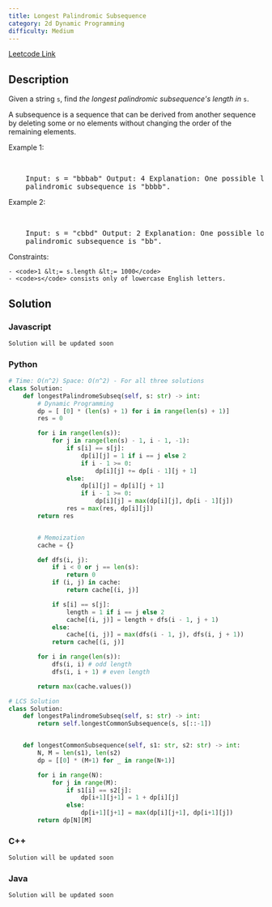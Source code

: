 ```yaml
---
title: Longest Palindromic Subsequence
category: 2d Dynamic Programming
difficulty: Medium
---
```


<Callout>

[Leetcode Link](https://leetcode.com/problems/longest-palindromic-subsequence)

</Callout>

## Description

Given a string <code>s</code>, find _the longest palindromic subsequence&#39;s length in_ <code>s</code>.

A subsequence is a sequence that can be derived from another sequence by deleting some or no elements without changing the order of the remaining elements.

Example 1:

<br />
<pre className="overflow-x-auto">
	Input: s = &quot;bbbab&quot; Output: 4 Explanation: One possible longest
	palindromic subsequence is &quot;bbbb&quot;.
</pre>

Example 2:

<br />
<pre className="overflow-x-auto">
	Input: s = &quot;cbbd&quot; Output: 2 Explanation: One possible longest
	palindromic subsequence is &quot;bb&quot;.
</pre>

Constraints:

    - <code>1 &lt;= s.length &lt;= 1000</code>
    - <code>s</code> consists only of lowercase English letters.

## Solution

### Javascript

```javascript
Solution will be updated soon
```

### Python

```python
# Time: O(n^2) Space: O(n^2) - For all three solutions
class Solution:
    def longestPalindromeSubseq(self, s: str) -> int:
        # Dynamic Programming
        dp = [ [0] * (len(s) + 1) for i in range(len(s) + 1)]
        res = 0

        for i in range(len(s)):
            for j in range(len(s) - 1, i - 1, -1):
                if s[i] == s[j]:
                    dp[i][j] = 1 if i == j else 2
                    if i - 1 >= 0:
                        dp[i][j] += dp[i - 1][j + 1]
                else:
                    dp[i][j] = dp[i][j + 1]
                    if i - 1 >= 0:
                        dp[i][j] = max(dp[i][j], dp[i - 1][j])
                res = max(res, dp[i][j])
        return res


        # Memoization
        cache = {}

        def dfs(i, j):
            if i < 0 or j == len(s):
                return 0
            if (i, j) in cache:
                return cache[(i, j)]

            if s[i] == s[j]:
                length = 1 if i == j else 2
                cache[(i, j)] = length + dfs(i - 1, j + 1)
            else:
                cache[(i, j)] = max(dfs(i - 1, j), dfs(i, j + 1))
            return cache[(i, j)]

        for i in range(len(s)):
            dfs(i, i) # odd length
            dfs(i, i + 1) # even length

        return max(cache.values())

# LCS Solution
class Solution:
    def longestPalindromeSubseq(self, s: str) -> int:
        return self.longestCommonSubsequence(s, s[::-1])


    def longestCommonSubsequence(self, s1: str, s2: str) -> int:
        N, M = len(s1), len(s2)
        dp = [[0] * (M+1) for _ in range(N+1)]

        for i in range(N):
            for j in range(M):
                if s1[i] == s2[j]:
                    dp[i+1][j+1] = 1 + dp[i][j]
                else:
                    dp[i+1][j+1] = max(dp[i][j+1], dp[i+1][j])
        return dp[N][M]

```

### C++

```cpp
Solution will be updated soon
```

### Java

```java
Solution will be updated soon
```
